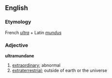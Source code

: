 ==English==
===Etymology===
French ''[[ultra]]'' + Latin ''[[mundus]]''

===Adjective===
'''ultramundane'''

# [[extraordinary]]; abnormal
# [[extraterrestrial]]; outside of earth or the universe